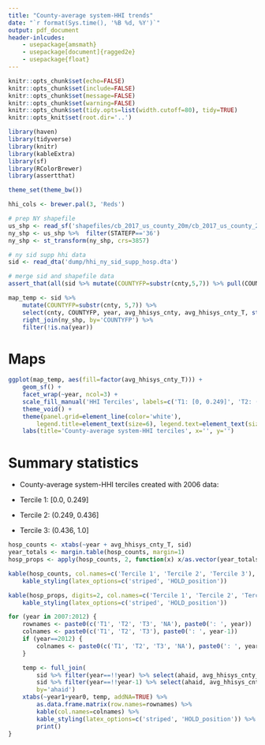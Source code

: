```yaml
---
title: "County-average system-HHI trends"
date: "`r format(Sys.time(), '%B %d, %Y')`"
output: pdf_document
header-inlcudes:
    - usepackage{amsmath}
    - usepackage[document]{ragged2e}
    - usepackage{float}
---
```


```r
knitr::opts_chunk$set(echo=FALSE)
knitr::opts_chunk$set(include=FALSE)
knitr::opts_chunk$set(message=FALSE)
knitr::opts_chunk$set(warning=FALSE)
knitr::opts_chunk$set(tidy.opts=list(width.cutoff=80), tidy=TRUE)
knitr::opts_knit$set(root.dir='..')
```

```r
library(haven)
library(tidyverse)
library(knitr)
library(kableExtra)
library(sf)
library(RColorBrewer)
library(assertthat)
```

```r
theme_set(theme_bw())

hhi_cols <- brewer.pal(3, 'Reds')
```

```r
# prep NY shapefile
us_shp <- read_sf('shapefiles/cb_2017_us_county_20m/cb_2017_us_county_20m.shp')
ny_shp <- us_shp %>%  filter(STATEFP=='36')
ny_shp <- st_transform(ny_shp, crs=3857)

# ny sid supp hhi data
sid <- read_dta('dump/hhi_ny_sid_supp_hosp.dta')

# merge sid and shapefile data
assert_that(all(sid %>% mutate(COUNTYFP=substr(cnty,5,7)) %>% pull(COUNTYFP) %in% ny_shp$COUNTYFP), msg='* * * COUNTYFP codes in NY SID SUPP data that do not match in SHAPEFILE! * * *')

map_temp <- sid %>%
	mutate(COUNTYFP=substr(cnty, 5,7)) %>%
	select(cnty, COUNTYFP, year, avg_hhisys_cnty, avg_hhisys_cnty_T, starts_with('discharges'), starts_with('u_')) %>%
	right_join(ny_shp, by='COUNTYFP') %>%
	filter(!is.na(year))
```


# Maps

```r
ggplot(map_temp, aes(fill=factor(avg_hhisys_cnty_T))) +
	geom_sf() +
	facet_wrap(~year, ncol=3) +
	scale_fill_manual('HHI Terciles', labels=c('T1: [0, 0.249]', 'T2: (0.249, 0.436]', 'T3: (0.436, 1]'), values=hhi_cols) +
	theme_void() +
	theme(panel.grid=element_line(color='white'),
		legend.title=element_text(size=6), legend.text=element_text(size=6), legend.key.size=unit(0.3,'cm'), legend.position=c(0.6,0.15)) +
	labs(title='County-average system-HHI terciles', x='', y='')
```


# Summary statistics

- County-average system-HHI terciles created with 2006 data:

* Tercile 1: [0.0, 0.249]
* Tercile 2: (0.249, 0.436]
* Tercile 3: (0.436, 1.0]

```r
hosp_counts <- xtabs(~year + avg_hhisys_cnty_T, sid)
year_totals <- margin.table(hosp_counts, margin=1)
hosp_props <- apply(hosp_counts, 2, function(x) x/as.vector(year_totals))

kable(hosp_counts, col.names=c('Tercile 1', 'Tercile 2', 'Tercile 3'), caption='Number of hospitals by SYS-HHI terciles') %>%
	kable_styling(latex_options=c('striped', 'HOLD_position'))

kable(hosp_props, digits=2, col.names=c('Tercile 1', 'Tercile 2', 'Tercile 3'), caption='Prop. of hospitals (by year) by SYS-HHI terciles') %>%
	kable_styling(latex_options=c('striped', 'HOLD_position'))

for (year in 2007:2012) {
	rownames <- paste0(c('T1', 'T2', 'T3', 'NA'), paste0(': ', year))
	colnames <- paste0(c('T1', 'T2', 'T3'), paste0(': ', year-1))
	if (year==2012) {
		colnames <- paste0(c('T1', 'T2', 'T3', 'NA'), paste0(': ', year-1))
	}

	temp <- full_join(
		sid %>% filter(year==!!year) %>% select(ahaid, avg_hhisys_cnty_T) %>% rename(year1=avg_hhisys_cnty_T),
		sid %>% filter(year==!!year-1) %>% select(ahaid, avg_hhisys_cnty_T) %>% rename(year0=avg_hhisys_cnty_T),
		by='ahaid')
	xtabs(~year1+year0, temp, addNA=TRUE) %>%
		as.data.frame.matrix(row.names=rownames) %>%
		kable(col.names=colnames) %>%
		kable_styling(latex_options=c('striped', 'HOLD_position')) %>%
		print()
}
```
